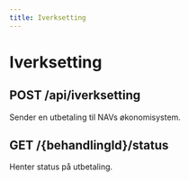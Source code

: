 ```yaml
---
title: Iverksetting
---
```


# Iverksetting

## POST /api/iverksetting

Sender en utbetaling til NAVs økonomisystem.

## GET /\{behandlingId\}/status

Henter status på utbetaling.